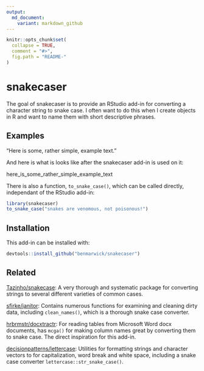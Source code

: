 ```yaml
---
output:
  md_document:
    variant: markdown_github
---
```


<!-- README.md is generated from README.Rmd. Please edit that file -->

```r
knitr::opts_chunk$set(
  collapse = TRUE,
  comment = "#>",
  fig.path = "README-"
)
```

# snakecaser

The goal of snakecaser is to provide an RStudio add-in for converting a character string to snake case. I often want to do this when I create objects in R and want to name them with short descriptive phrases.

## Examples

"Here is some, rather simple, example text."

And here is what is looks like after the snakecaser add-in is used on it:

here_is_some_rather_simple_example_text

There is also a function, `to_snake_case()`, which can be called directly, independant of the RStudio add-in:

```r
library(snakecaser)
to_snake_case("snakes are venomous, not poisonous!")
```

## Installation

This add-in can be installed with:

```r
devtools::install_github("benmarwick/snakecaser")
```

## Related

[Tazinho/snakecase](https://github.com/Tazinho/snakecase): A very thorough and systematic package for converting strings to several different varieties of common cases. 

[sfirke/janitor](https://github.com/sfirke/janitor): Contains numerous functions for examining and cleaning dirty data, including `clean_names()`, which is a thorough snake case converter. 

[hrbrmstr/docxtractr](https://github.com/hrbrmstr/docxtractr/issues/7): For reading tables from Microsoft Word docx documents, has `mcga()` for making column names great by converting them to snake case. The direct inspiration for this add-in. 

[decisionpatterns/lettercase](https://github.com/decisionpatterns/lettercase): Utilities for formatting strings and character vectors to for capitalization, word break and white space, including a snake case converter `lettercase::str_snake_case()`.
